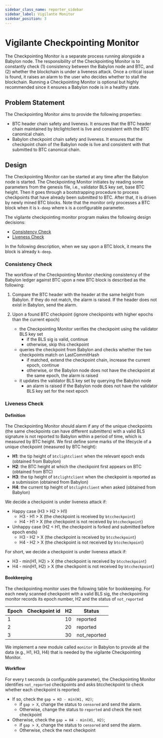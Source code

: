 ```yaml
---
sidebar_class_name: reporter_sidebar
sidebar_label: Vigilante Monitor
sidebar_position: 3
---
```


# Vigilante Checkpointing Monitor

The Checkpointing Monitor is a separate process running alongside a Babylon node.
The responsibility of the Checkpointing Monitor is to constantly check (1) consistency between the Babylon node and BTC,
and (2) whether the blockchain is under a liveness attack.
Once a critical issue is found, it raises an alarm to the user who decides whether to stall the blockchain.
Running a Checkpointing Monitor is optional but highly recommended since it ensures a Babylon node is in a healthy state.

## Problem Statement

The Checkpointing Monitor aims to provide the following properties:

- BTC header chain safety and liveness.
It ensures that the BTC header chain maintained by btclightclient is live and consistent with the BTC canonical chain.
- Babylon checkpoint chain safety and liveness.
It ensures that the checkpoint chain of the Babylon node is live and consistent with that submitted to BTC canonical chain.

## Design

The Checkpointing Monitor can be started at any time after the Babylon node is started.
The Checkpointing Monitor initiates by reading some parameters from the genesis file, i.e., validator BLS key set, base BTC height.
Then it goes through a bootstrapping procedure to process checkpoints that have already been submitted to BTC.
After that, it is driven by newly mined BTC blocks.
Note that the monitor only processes a BTC block when it is `k-deep` where `k` is a configurable parameter.

The vigilante checkpointing monitor program makes the following design decisions:

- [Consistency Check](#consistency-check)
- [Liveness Check](#liveness-check)

In the following description, when we say upon a BTC block, it means the block is already `k-deep`.

### Consistency Check

The workflow of the Checkpointing Monitor checking consistency of the Babylon ledger against BTC upon a new BTC block is described as the following:

1. Compare the BTC header with the header at the same height from Babylon.
If they do not match, the alarm is raised.
If the header does not exist in Babylon, send the alarm.

2. Upon a found BTC checkpoint (ignore checkpoints with higher epochs than the current epoch)
   - the Checkpointing Monitor verifies the checkpoint using the validator BLS key set 
     - if the BLS sig is valid, continue 
     - otherwise, skip this checkpoint 
   - queries the checkpoint from Babylon and checks whether the two checkpoints match on LastCommitHash 
     - if matched, extend the checkpoint chain, increase the current epoch, continue 
     - otherwise, or the Babylon node does not have the checkpoint at the same epoch, the alarm is raised 
   - it updates the validator BLS key set by querying the Babylon node 
     - an alarm is raised if the Babylon node does not have the validator BLS key set for the next epoch

### Liveness Check

#### Definition

The Checkpointing Monitor should alarm if any of the unique checkpoints (the same checkpoints can have different submitters) with a valid BLS signature is not reported to Babylon within a period of time, which is measured by BTC height.
We first define some marks of the lifecycle of a unique checkpoint (measured by BTC height):

- **H1**: the tip height of `btclightclient` when the relevant epoch ends (obtained from Babylon)
- **H2**: the BTC height at which the checkpoint first appears on BTC (obtained from BTC)
- **H3**: the tip height of `btclightclient` when the checkpoint is reported as a submission (obtained from Babylon)
- **H4**: the current tip height of `btclightclient` when asked (obtained from Babylon)

We decide a checkpoint is under liveness attack if:
- Happy case (H3 > H2 > H1)
  - H3 - H1 > X (the checkpoint is received by `btccheckpoint`)
  - H4 - H1 > X (the checkpoint is not received by `btccheckpoint`)
- Unhappy case (H2 < H1, the checkpoint is forked and submitted before epoch ends)
  - H3 - H2 > X (the checkpoint is received by `btccheckpoint`)
  - H4 - H2 > X (the checkpoint is not received by `btccheckpoint`)

For short, we decide a checkpoint is under liveness attack if:
- H3 - min(H1, H2) > X (the checkpoint is received by `btccheckpoint`)
- H4 - min(H1, H2) > X (the checkpoint is not received by `btccheckpoint`)

#### Bookkeeping

The checkpointing monitor uses the following table for bookkeeping.
For each newly scanned checkpoint with a valid BLS sig, the checkpointing monitor records its epoch number, H2 and the status of `not_reported`

| Epoch |  Checkpoint id | H2  | Status       |
|-------|---|-----|--------------|
| 1     |   | 10  | reported     |
| 2     |   | 20  | reported     |
| 3     |   | 30  | not_reported |

We implement a new module called `monitor` in Babylon to provide all the data (e.g., H1, H3, H4) that is needed by the vigilante Checkpointing Monitor.

#### Workflow

For every t seconds (a configurable parameter), the Checkpointing Monitor identifies `not_reported` checkpoints and asks btccheckpoint to check whether each checkpoint is reported:
- If so, check the `gap = H3 - min(H1, H2)`; 
  - if `gap > X`, change the status to `censored` and send the alarm. 
  - Otherwise, change the status to `reported` and check the next checkpoint 
- Otherwise, check the `gap = H4 - min(H1, H2)`; 
  - if `gap > X`, change the status to `censored` and send the alarm. 
  - Otherwise, check the next checkpoint
